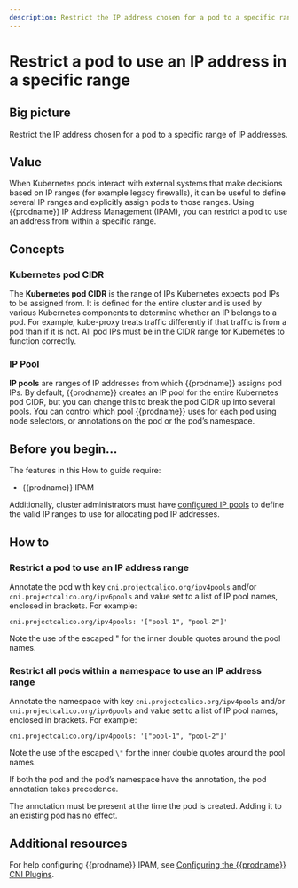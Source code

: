 ```yaml
---
description: Restrict the IP address chosen for a pod to a specific range of IP addresses.
---
```


# Restrict a pod to use an IP address in a specific range


## Big picture

Restrict the IP address chosen for a pod to a specific range of IP addresses.

## Value

When Kubernetes pods interact with external systems that make decisions based on IP ranges (for example legacy firewalls), it can be useful to define several IP ranges and explicitly assign pods to those ranges. Using {{prodname}} IP Address Management (IPAM), you can restrict a pod to use an address from within a specific range.

## Concepts

### Kubernetes pod CIDR

The **Kubernetes pod CIDR** is the range of IPs Kubernetes expects pod IPs to be assigned from. It is defined for the entire cluster and is used by various Kubernetes components to determine whether an IP belongs to a pod. For example, kube-proxy treats traffic differently if that traffic is from a pod than if it is not. All pod IPs must be in the CIDR range for Kubernetes to function correctly.

### IP Pool

**IP pools** are ranges of IP addresses from which {{prodname}} assigns pod IPs. By default, {{prodname}} creates an IP pool for the entire Kubernetes pod CIDR, but you can change this to break the pod CIDR up into several pools. You can control which pool {{prodname}} uses for each pod using node selectors, or annotations on the pod or the pod’s namespace.

## Before you begin...

The features in this How to guide require:

- {{prodname}} IPAM

<DetermineIpam />

Additionally, cluster administrators must have [configured IP pools](../../reference/resources/ippool.mdx) to define the valid IP ranges to use for allocating pod IP addresses.

## How to

### Restrict a pod to use an IP address range

Annotate the pod with key `cni.projectcalico.org/ipv4pools` and/or `cni.projectcalico.org/ipv6pools` and value set to a list of IP pool names, enclosed in brackets. For example:

```
cni.projectcalico.org/ipv4pools: '["pool-1", "pool-2"]'
```

Note the use of the escaped \" for the inner double quotes around the pool names.

### Restrict all pods within a namespace to use an IP address range

Annotate the namespace with key `cni.projectcalico.org/ipv4pools` and/or `cni.projectcalico.org/ipv6pools` and value set to a list of IP pool names, enclosed in brackets. For example:

```
cni.projectcalico.org/ipv4pools: '["pool-1", "pool-2"]'

```

Note the use of the escaped `\"` for the inner double quotes around the pool names.

If both the pod and the pod’s namespace have the annotation, the pod annotation takes precedence.

The annotation must be present at the time the pod is created. Adding it to an existing pod has no effect.

## Additional resources

For help configuring {{prodname}} IPAM, see [Configuring the {{prodname}} CNI Plugins](../../reference/component-resources/configuration.mdx).
